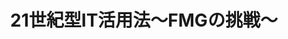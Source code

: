 ﻿---
title: "21世紀型IT活用法～FMGの挑戦～"
category: "工学院"
vol: "47"
interviewee: "飯島 淳一 "
url: ""
tags: []
pdf: "47-1.pdf"
facephoto: ""
career: ""
preface: "21世紀はアイディアの時代だと言われる。20世紀に飛躍的な高度化を成し遂げたIT（情報通信技術）だが、これからは、そのITを如何に活用するかが求められるのだ。飯島ではそんなITの活用法を様々な角度から提案している。"
---
